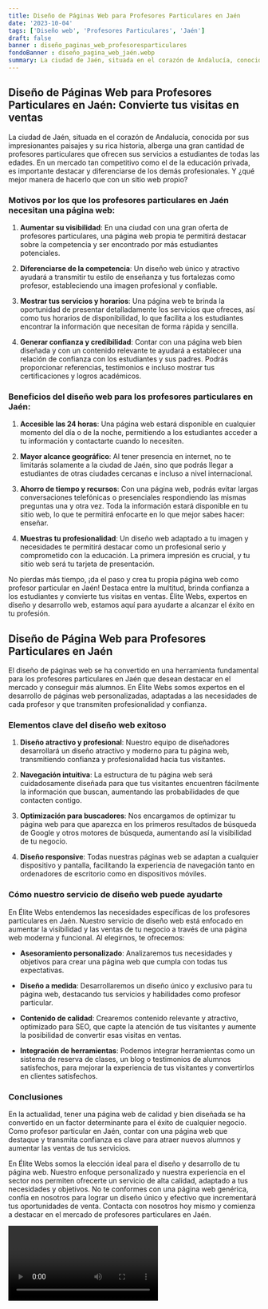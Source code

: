 ```yaml
---
title: Diseño de Páginas Web para Profesores Particulares en Jaén
date: '2023-10-04'
tags: ['Diseño web', 'Profesores Particulares', 'Jaén']
draft: false
banner : diseño_paginas_web_profesoresparticulares
fondoBanner : diseño_pagina_web_jaén.webp
summary: La ciudad de Jaén, situada en el corazón de Andalucía, conocida por sus impresionantes paisajes y su rica historia, alberga una gran cantidad de profesores particulares que ofrecen sus servicios a estudiantes de todas las edades. En un mercado tan competitivo como el de la educación privada, es importante destacar y diferenciarse de los demás profesionales. Y ¿qué mejor manera de hacerlo que con un sitio web propio?
---
```


## Diseño de Páginas Web para Profesores Particulares en Jaén: Convierte tus visitas en ventas

La ciudad de Jaén, situada en el corazón de Andalucía, conocida por sus impresionantes paisajes y su rica historia, alberga una gran cantidad de profesores particulares que ofrecen sus servicios a estudiantes de todas las edades. En un mercado tan competitivo como el de la educación privada, es importante destacar y diferenciarse de los demás profesionales. Y ¿qué mejor manera de hacerlo que con un sitio web propio?

### Motivos por los que los profesores particulares en Jaén necesitan una página web:

1. **Aumentar su visibilidad**: En una ciudad con una gran oferta de profesores particulares, una página web propia te permitirá destacar sobre la competencia y ser encontrado por más estudiantes potenciales.

2. **Diferenciarse de la competencia**: Un diseño web único y atractivo ayudará a transmitir tu estilo de enseñanza y tus fortalezas como profesor, estableciendo una imagen profesional y confiable.

3. **Mostrar tus servicios y horarios**: Una página web te brinda la oportunidad de presentar detalladamente los servicios que ofreces, así como tus horarios de disponibilidad, lo que facilita a los estudiantes encontrar la información que necesitan de forma rápida y sencilla.

4. **Generar confianza y credibilidad**: Contar con una página web bien diseñada y con un contenido relevante te ayudará a establecer una relación de confianza con los estudiantes y sus padres. Podrás proporcionar referencias, testimonios e incluso mostrar tus certificaciones y logros académicos.

### Beneficios del diseño web para los profesores particulares en Jaén:

1. **Accesible las 24 horas**: Una página web estará disponible en cualquier momento del día o de la noche, permitiendo a los estudiantes acceder a tu información y contactarte cuando lo necesiten.

2. **Mayor alcance geográfico**: Al tener presencia en internet, no te limitarás solamente a la ciudad de Jaén, sino que podrás llegar a estudiantes de otras ciudades cercanas e incluso a nivel internacional.

3. **Ahorro de tiempo y recursos**: Con una página web, podrás evitar largas conversaciones telefónicas o presenciales respondiendo las mismas preguntas una y otra vez. Toda la información estará disponible en tu sitio web, lo que te permitirá enfocarte en lo que mejor sabes hacer: enseñar.

4. **Muestras tu profesionalidad**: Un diseño web adaptado a tu imagen y necesidades te permitirá destacar como un profesional serio y comprometido con la educación. La primera impresión es crucial, y tu sitio web será tu tarjeta de presentación.

No pierdas más tiempo, ¡da el paso y crea tu propia página web como profesor particular en Jaén! Destaca entre la multitud, brinda confianza a los estudiantes y convierte tus visitas en ventas. Élite Webs, expertos en diseño y desarrollo web, estamos aquí para ayudarte a alcanzar el éxito en tu profesión.

<GifSeo />

<Cta />

## Diseño de Página Web para Profesores Particulares en Jaén

El diseño de páginas web se ha convertido en una herramienta fundamental para los profesores particulares en Jaén que desean destacar en el mercado y conseguir más alumnos. En Élite Webs somos expertos en el desarrollo de páginas web personalizadas, adaptadas a las necesidades de cada profesor y que transmiten profesionalidad y confianza. 

### Elementos clave del diseño web exitoso

1. **Diseño atractivo y profesional**: Nuestro equipo de diseñadores desarrollará un diseño atractivo y moderno para tu página web, transmitiendo confianza y profesionalidad hacia tus visitantes.

2. **Navegación intuitiva**: La estructura de tu página web será cuidadosamente diseñada para que tus visitantes encuentren fácilmente la información que buscan, aumentando las probabilidades de que contacten contigo.

3. **Optimización para buscadores**: Nos encargamos de optimizar tu página web para que aparezca en los primeros resultados de búsqueda de Google y otros motores de búsqueda, aumentando así la visibilidad de tu negocio.

4. **Diseño responsive**: Todas nuestras páginas web se adaptan a cualquier dispositivo y pantalla, facilitando la experiencia de navegación tanto en ordenadores de escritorio como en dispositivos móviles.

### Cómo nuestro servicio de diseño web puede ayudarte

En Élite Webs entendemos las necesidades específicas de los profesores particulares en Jaén. Nuestro servicio de diseño web está enfocado en aumentar la visibilidad y las ventas de tu negocio a través de una página web moderna y funcional. Al elegirnos, te ofrecemos:

- **Asesoramiento personalizado**: Analizaremos tus necesidades y objetivos para crear una página web que cumpla con todas tus expectativas.

- **Diseño a medida**: Desarrollaremos un diseño único y exclusivo para tu página web, destacando tus servicios y habilidades como profesor particular.

- **Contenido de calidad**: Crearemos contenido relevante y atractivo, optimizado para SEO, que capte la atención de tus visitantes y aumente la posibilidad de convertir esas visitas en ventas.

- **Integración de herramientas**: Podemos integrar herramientas como un sistema de reserva de clases, un blog o testimonios de alumnos satisfechos, para mejorar la experiencia de tus visitantes y convertirlos en clientes satisfechos.

### Conclusiones

En la actualidad, tener una página web de calidad y bien diseñada se ha convertido en un factor determinante para el éxito de cualquier negocio. Como profesor particular en Jaén, contar con una página web que destaque y transmita confianza es clave para atraer nuevos alumnos y aumentar las ventas de tus servicios.

En Élite Webs somos la elección ideal para el diseño y desarrollo de tu página web. Nuestro enfoque personalizado y nuestra experiencia en el sector nos permiten ofrecerte un servicio de alta calidad, adaptado a tus necesidades y objetivos. No te conformes con una página web genérica, confía en nosotros para lograr un diseño único y efectivo que incrementará tus oportunidades de venta. Contacta con nosotros hoy mismo y comienza a destacar en el mercado de profesores particulares en Jaén.

<Video />

<CtaBot job='Profesores Particulares' city='Jaén'/>

<Gmaps query='Jaén+españa+maps' />